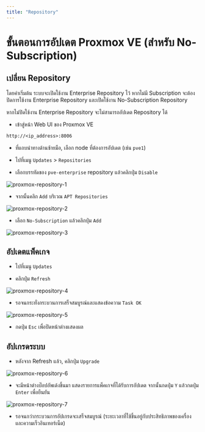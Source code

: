 ```yaml
---
title: "Repository"
---
```



# ขั้นตอนการอัปเดต Proxmox VE (สำหรับ No-Subscription)

## เปลี่ยน Repository

โดยค่าเริ่มต้น ระบบจะเปิดใช้งาน Enterprise Repository ไว้ หากไม่มี Subscription จะต้องปิดการใช้งาน Enterprise Repository และเปิดใช้งาน No-Subscription Repository

<Callout type="warning">
  หากไม่ปิดใช้งาน Enterprise Repository จะไม่สามารถอัปเดต Repository ได้
</Callout>

- เข้าสู่หน้า Web UI ของ Proxmox VE

```txt copy
http://<ip_address>:8006
```

- ที่แถบนำทางด้านซ้ายมือ, เลือก node ที่ต้องการอัปเดต (เช่น `pve1`)

- ไปที่เมนู `Updates` > `Repositories`

- เลือกบรรทัดของ `pve-enterprise` repository แล้วคลิกปุ่ม `Disable`

![proxmox-repository-1](/assets/proxmox/proxmox-repository-1.png)

- จากนั้นคลิก `Add` บริเวณ `APT Repositories`

![proxmox-repository-2](/assets/proxmox/proxmox-repository-2.png)

- เลือก `No-Subscription` แล้วคลิกปุ่ม `Add`

![proxmox-repository-3](/assets/proxmox/proxmox-repository-3.png)

## อัปเดตแพ็คเกจ

- ไปที่เมนู `Updates`

- คลิกปุ่ม `Refresh`

![proxmox-repository-4](/assets/proxmox/proxmox-repository-4.png)

- รอจนกระทั่งกระบวนการเสร็จสมบูรณ์และแสดงข้อความ `Task OK`

![proxmox-repository-5](/assets/proxmox/proxmox-repository-5.png)

- กดปุ่ม `Esc` เพื่อปิดหน้าต่างแสดงผล

## อัปเกรดระบบ

- หลังจาก Refresh แล้ว, คลิกปุ่ม `Upgrade`

![proxmox-repository-6](/assets/proxmox/proxmox-repository-6.png)

- จะมีหน้าต่างป๊อปอัพเด้งขึ้นมา แสดงรายการแพ็คเกจที่ได้รับการอัปเดต จากนั้นกดปุ่ม `Y` แล้วกดปุ่ม `Enter` เพื่อยืนยัน

![proxmox-repository-7](/assets/proxmox/proxmox-repository-7.png)

- รอจนกว่ากระบวนการอัปเกรดจะเสร็จสมบูรณ์ (ระยะเวลาที่ใช้ขึ้นอยู่กับประสิทธิภาพของเครื่องและความเร็วอินเทอร์เน็ต)
